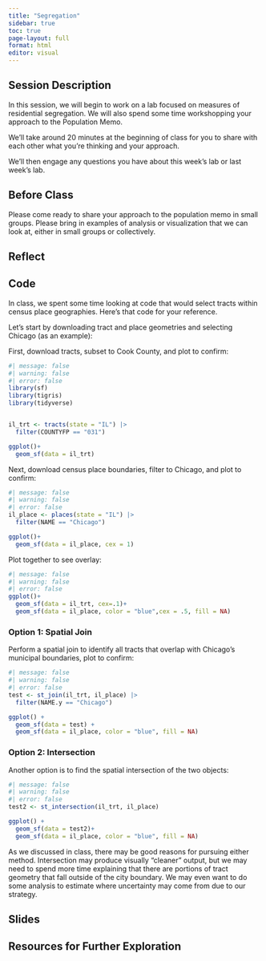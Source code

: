 ```yaml
---
title: "Segregation"
sidebar: true
toc: true
page-layout: full
format: html
editor: visual
---
```


## Session Description

In this session, we will begin to work on a lab focused on measures of residential segregation. We will also spend some time workshopping your approach to the Population Memo.

We'll take around 20 minutes at the beginning of class for you to share with each other what you're thinking and your approach.

We'll then engage any questions you have about this week's lab or last week's lab.

## Before Class

Please come ready to share your approach to the population memo in small groups. Please bring in examples of analysis or visualization that we can look at, either in small groups or collectively.

## Reflect

## Code

In class, we spent some time looking at code that would select tracts within census place geographies. Here's that code for your reference.

Let's start by downloading tract and place geometries and selecting Chicago (as an example):

First, download tracts, subset to Cook County, and plot to confirm:

```r
#| message: false
#| warning: false
#| error: false
library(sf)
library(tigris)
library(tidyverse)


il_trt <- tracts(state = "IL") |> 
  filter(COUNTYFP == "031")

ggplot()+
  geom_sf(data = il_trt) 
```

Next, download census place boundaries, filter to Chicago, and plot to confirm:

```r
#| message: false
#| warning: false
#| error: false
il_place <- places(state = "IL") |> 
  filter(NAME == "Chicago")

ggplot()+
  geom_sf(data = il_place, cex = 1) 
```

Plot together to see overlay:

```r
#| message: false
#| warning: false
#| error: false
ggplot()+
  geom_sf(data = il_trt, cex=.1)+
  geom_sf(data = il_place, color = "blue",cex = .5, fill = NA)
```

### Option 1: Spatial Join

Perform a spatial join to identify all tracts that overlap with Chicago's municipal boundaries, plot to confirm:

```r
#| message: false
#| warning: false
#| error: false
test <- st_join(il_trt, il_place) |> 
  filter(NAME.y == "Chicago")

ggplot() +
  geom_sf(data = test) +
  geom_sf(data = il_place, color = "blue", fill = NA)

```

### Option 2: Intersection
Another option is to find the spatial intersection of the two objects:

```r
#| message: false
#| warning: false
#| error: false
test2 <- st_intersection(il_trt, il_place)

ggplot() +
  geom_sf(data = test2)+
  geom_sf(data = il_place, color = "blue", fill = NA)
```

As we discussed in class, there may be good reasons for pursuing either method. Intersection may produce visually "cleaner" output, but we may need to spend more time explaining that there are portions of tract geometry that fall outside of the city boundary. We may even want to do some analysis to estimate where uncertainty may come from due to our strategy.

## Slides

## Resources for Further Exploration
